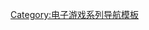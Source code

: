 {{Navbox
| name= 妙探闖通關
| title= 妙探闖通關
| state = {{{state|autocollapse}}}
| bodyclass=hlist
| titlestyle= background:skyblue
| groupstyle= background:#d0e5f5
| image = [[File:Sam-and-max.png|80px]]

| group1 = 原作漫畫
| list1 =
* [[妙探闖通關]]

| group2 = 改編電子遊戲
| list2={{Navbox|child
 |group1 = [[LucasArts]]出品
 |list1 =
* [[妙探闖通關 大腳之謎|大腳之謎]]
 |group2 = [[Telltale Games]]出品
 |list2 =
*[[妙探闖通關 拯救世界|拯救世界]]
*[[妙探闖通關 穿越時空|穿越時空]]
*[[妙探闖通關 惡魔劇場|惡魔劇場]]
 |group3 = 中止企劃
 |list3 =
* [[妙探闖通關：自由警探|自由警探]]
}}

| group3 = 關係人物
| list3={{Navbox|child
 |group1 = 原創者
 |list1 =
* [[史蒂夫·普賽爾]]
 |group2 = 遊戲製作
 |list2 =
* [[西恩·克拉克]]
* [[麥克·施特姆勒]]
* [[戴夫·葛羅斯曼]]
* [[查克·喬登]]
}}

}}<noinclude>
{{collapsible option}}

{{DEFAULTSORT:Sam & Max}}
[[Category:电子游戏系列导航模板]]
</noinclude>